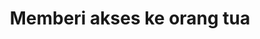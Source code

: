 ---
title: Memberi akses ke orang tua
description: Bagaimana cara memberi akses ke orang tua dan wali murid
slug: /giving-access-to-parents
---